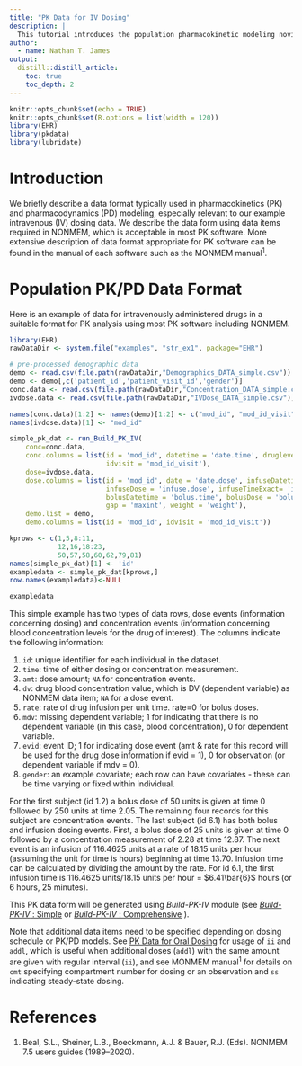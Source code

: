 ```yaml
---
title: "PK Data for IV Dosing"
description: |
  This tutorial introduces the population pharmacokinetic modeling novice to the data format appropriate for most PK model fitting software systems with a focus on intravenous dosing data.
author:
  - name: Nathan T. James
output:
  distill::distill_article:
    toc: true
    toc_depth: 2
---
```


```r
knitr::opts_chunk$set(echo = TRUE)
knitr::opts_chunk$set(R.options = list(width = 120))
library(EHR)
library(pkdata)
library(lubridate)
```

# Introduction
We briefly describe a data format typically used in pharmacokinetics (PK) and pharmacodynamics (PD) modeling, especially relevant to our example intravenous (IV) dosing data. We describe the data form using data items required in NONMEM, which is acceptable in most PK software. More extensive description of data format appropriate for PK software can be found in the manual of each software such as the MONMEM manual$^{1}$.

# Population PK/PD Data Format

Here is an example of data for intravenously administered drugs in a suitable format for PK analysis using most PK software including NONMEM.

```r
library(EHR)
rawDataDir <- system.file("examples", "str_ex1", package="EHR")

# pre-processed demographic data 
demo <- read.csv(file.path(rawDataDir,"Demographics_DATA_simple.csv"))
demo <- demo[,c('patient_id','patient_visit_id','gender')]
conc.data <- read.csv(file.path(rawDataDir,"Concentration_DATA_simple.csv"))
ivdose.data <- read.csv(file.path(rawDataDir,"IVDose_DATA_simple.csv"))

names(conc.data)[1:2] <- names(demo)[1:2] <- c("mod_id", "mod_id_visit")
names(ivdose.data)[1] <- "mod_id"

simple_pk_dat <- run_Build_PK_IV(
    conc=conc.data,
    conc.columns = list(id = 'mod_id', datetime = 'date.time', druglevel = 'conc.level', 
                        idvisit = 'mod_id_visit'),
    dose=ivdose.data,
    dose.columns = list(id = 'mod_id', date = 'date.dose', infuseDatetime = 'infuse.time', 
                        infuseDose = 'infuse.dose', infuseTimeExact= 'infuse.time.real', 
                        bolusDatetime = 'bolus.time', bolusDose = 'bolus.dose', 
                        gap = 'maxint', weight = 'weight'),
    demo.list = demo,
    demo.columns = list(id = 'mod_id', idvisit = 'mod_id_visit'))

kprows <- c(1,5,8:11,
            12,16,18:23,
            50,57,58,60,62,79,81)
names(simple_pk_dat)[1] <- 'id'
exampledata <- simple_pk_dat[kprows,]
row.names(exampledata)<-NULL
```

```r
exampledata
```

This simple example has two types of data rows, dose events (information concerning dosing) and concentration events (information concerning blood concentration levels for the drug of interest).  The columns indicate the following information:

1. `id`: unique identifier for each individual in the dataset.
1. `time`: time of either dosing or concentration measurement.
1. `amt`: dose amount; `NA` for concentration events.
1. `dv`: drug blood concentration value, which is DV (dependent variable) as NONMEM data item; `NA` for a dose event.
1. `rate`: rate of drug infusion per unit time. rate=0 for bolus doses.
1. `mdv`: missing dependent variable; 1 for indicating that there is no dependent variable (in this case, blood concentration), 0 for dependent variable.
1. `evid`: event ID; 1 for indicating dose event (amt & rate for this record will be used for the drug dose information if evid = 1), 0 for observation (or dependent variable if mdv = 0).
1. `gender`: an example covariate; each row can have covariates - these can be time varying or fixed within individual.

For the first subject (id 1.2) a bolus dose of 50 units is given at time 0 followed by 250 units at time 2.05. The remaining four records for this subject are concentration events.
The last subject (id 6.1) has both bolus and infusion dosing events. First, a bolus dose of 25 units is given at time 0 followed by a concentration measurement of 2.28 at time 12.87. The next event is an infusion of 116.4625 units at a rate of 18.15 units per hour (assuming the unit for time is hours) beginning at time 13.70. Infusion time can be calculated by dividing the amount by the rate. For id 6.1, the first infusion time is 116.4625 units/18.15 units per hour = $6.41\bar{6}$ hours (or 6 hours, 25 minutes). 

This PK data form will be generated using *Build-PK-IV* module (see [*Build-PK-IV* : Simple](Build-PK-IV-simple.html) or [*Build-PK-IV* : Comprehensive](Build-PK-IV-comprehensive.html) ). 

Note that additional data items need to be specified depending on dosing schedule or PK/PD models. See [PK Data for Oral Dosing](PK-Data-Oral-Dosing.html) for usage of `ii` and `addl`, which is useful when additional doses (`addl`) with the same amount are given with regular interval (`ii`), and see MONMEM manual$^{1}$ for details on `cmt` specifying compartment number for dosing or an observation and `ss` indicating steady-state dosing.

# References  
1. Beal, S.L., Sheiner, L.B., Boeckmann, A.J. & Bauer, R.J. (Eds). NONMEM 7.5 users guides (1989–2020).
